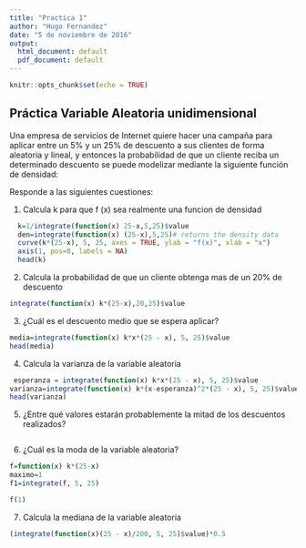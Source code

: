 ```yaml
---
title: "Practica 1"
author: "Hugo Fernandez"
date: "5 de noviembre de 2016"
output:
  html_document: default
  pdf_document: default
---
```


```r
knitr::opts_chunk$set(echo = TRUE)
```

## Práctica Variable Aleatoria unidimensional

Una empresa de servicios de Internet quiere hacer una campaña para aplicar entre un 5% y un 25% de descuento a sus clientes de forma aleatoria y lineal, y entonces la probabilidad de que un cliente reciba un determinado descuento se puede modelizar mediante la siguiente función de densidad:

Responde a las siguientes cuestiones:

1. Calcula k para que f (x) sea realmente una funcion de densidad
```r
  k=1/integrate(function(x) 25-x,5,25)$value
  den=integrate(function(x) (25-x),5,25)# returns the density data
  curve(k*(25-x), 5, 25, axes = TRUE, ylab = "f(x)", xlab = "x")
  axis(1, pos=0, labels = NA)
  head(k)
```

2. Calcula la probabilidad de que un cliente obtenga mas de un 20% de descuento
```r
integrate(function(x) k*(25-x),20,25)$value
```


3. ¿Cuál es el descuento medio que se espera aplicar?
```r
media=integrate(function(x) k*x*(25 - x), 5, 25)$value
head(media)
```

4. Calcula la varianza de la variable aleatoria
```r
 esperanza = integrate(function(x) k*x*(25 - x), 5, 25)$value
varianza=integrate(function(x) k*(x-esperanza)^2*(25 - x), 5, 25)$value
head(varianza)
```
5. ¿Entre qué valores estarán probablemente la mitad de los descuentos realizados?
```r

```
6. ¿Cuál es la moda de la variable aleatoria?
```r
f=function(x) k*(25-x)
maximo=1
f1=integrate(f, 5, 25)

f(1)
```
7. Calcula la mediana de la variable aleatoria
```r
(integrate(function(x)(25 - x)/200, 5, 25)$value)*0.5 

```